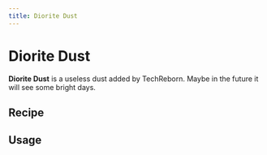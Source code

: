 ```yaml
---
title: Diorite Dust
---
```


<ItemImage file="diorite_dust" alt="Diorite Dust" size="200" />

# Diorite Dust

**Diorite Dust** is a useless dust added by TechReborn. Maybe in the future it will see some bright days.

## Recipe

<CraftingTable recipe="input techreborn:small_pile_of_diorite_dust techreborn:small_pile_of_diorite_dust air input techreborn:small_pile_of_diorite_dust techreborn:small_pile_of_diorite_dust air input air air air output techreborn:diorite_dust"/>

## Usage

<CraftingTable recipe="input air air air input air techreborn:diorite_dust air input air air air output techreborn:small_pile_of_diorite_dust,4"/>

